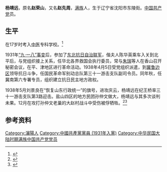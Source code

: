 {{Infobox officeholder
| 姓名          = 杨靖远
| 出生日期                  = 1902年
| 出生地點                  = 
| 逝世日期                  = {{Death year and age|1938|1902}}
| 逝世地點                  = 
| 政黨                      = {{中国共产党}}
| 民族                      = [[满族|满族]]
}}
'''杨靖远'''{{BD|1902年|{{void}}|1938年|12月}}，原名'''赵荣山'''，又名'''赵先周'''，[[满族|满族]]人，生于辽宁省沈阳市东陵街。[[中国共产党|中国共产党]]员。

== 生平 ==
在17岁时考入[[中医|中医]]专科学校。<ref>{{cite news |title=抗战烈士杨靖远：不打败日寇不割髯(组图) |url=http://www.chinanews.com/mil/2015/04-24/7231901.shtml |accessdate=2021-02-04 |publisher=中新網 |date=2015-04-24 |archive-date=2015-07-24 |archive-url=https://web.archive.org/web/20150724090852/http://www.chinanews.com/mil/2015/04-24/7231901.shtml |dead-url=no }}</ref>

1931年[[九一八事變|“九·一八”事变]]后，参加了[[东北抗日联军|东北抗日自治联军]]，偕夫人陈华英乘车入关到北平后，与党组织接上关系，任华北各界救国会执行委员，常与[[朱瑞_(1905年)|朱瑞]]等人在香山召开秘密会议，在平、津地区进行革命活动。1938年4月5日受党组织派遣，到[[冀鲁边区|冀鲁边区]]领导抗日斗争，任国民革命军别动总队第三十一游击支队副司令员。同年秋，任冀南第六专署专员，组织建立抗日民主地方政权。

1938年5月刘景良在“恢复山东行政统一”的旗号，进攻庆云，杨靖远在纪王桥率三十一游击支队第3路迎击。盐山四区的地方民团孙仲文做大，杨靖远与其多次谈判未果。12月在攻打孙仲文老巢的大赵村战斗中受伤被俘牺牲。<ref>{{Cite book|title=德州党史人物传略 第1辑|last=|first=|publisher=中国文史出版社|year=2019|isbn=|location=|pages=}}</ref><ref>{{Cite journal|title=坚持党的领导，创建发展冀鲁边抗日武装|author=李广文|url=|journal=沧州党史革命史料|issue=|doi=|others=|year=|volume=|page=|pmid=}}</ref>

==参考资料==
{{reflist}}

[[Category:瀋陽人|Category:瀋陽人]]
[[Category:中國共產黨黨員_(1931年入黨)|Category:中國共產黨黨員 (1931年入黨)]]
[[Category:中华民国大陆时期满族中国共产党党员|Category:中华民国大陆时期满族中国共产党党员]]
